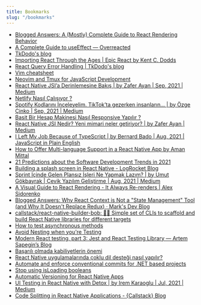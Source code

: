 ```yaml
---
title: Bookmarks
slug: "/bookmarks"
---
```


- [Blogged Answers: A (Mostly) Complete Guide to React Rendering Behavior](https://blog.isquaredsoftware.com/2020/05/blogged-answers-a-mostly-complete-guide-to-react-rendering-behavior/)
- [A Complete Guide to useEffect — Overreacted](https://overreacted.io/a-complete-guide-to-useeffect/)
- [TkDodo's blog](https://tkdodo.eu/blog/)
- [Importing React Through the Ages | Epic React by Kent C. Dodds](https://epicreact.dev/importing-react-through-the-ages/)
- [React Query Error Handling | TkDodo's blog](https://tkdodo.eu/blog/react-query-error-handling)
- [Vim cheatsheet](https://devhints.io/vim)
- [Neovim and Tmux for JavaScript Development](https://elijahmanor.com/blog/neovim-tmux)
- [React Native JSI’a Derinlemesine Bakış | by Zafer Ayan | Sep, 2021 | Medium](https://zaferayan.medium.com/react-native-jsia-derinlemesine-bak%C4%B1%C5%9F-c36a2021358f)
- [Netlify Nasıl Çalışıyor ?](https://medium.com/cloud-and-servers/netlify-nas%C4%B1l-%C3%A7al%C4%B1%C5%9F%C4%B1yor-69a333a56762)
- [Spotify Kodlarını İnceleyelim. TikTok’ta gezerken insanların… | by Özge Çinko | Sep, 2021 | Medium](https://ozgecinko.medium.com/spotify-kodlar%C4%B1n%C4%B1-i%CC%87nceleyelim-af4a96d7f434)
- [Basit Bir Hesap Makinesi Nasıl Responsive Yapılır ?](https://medium.com/frontend-development-with-js/basit-bir-hesap-makinesi-nas%C4%B1l-responsive-yap%C4%B1l%C4%B1r-e929a082a0ed)
- [React Native JSI Nedir? Yeni mimari neler getiriyor? | by Zafer Ayan | Medium](https://zaferayan.medium.com/react-native-jsi-nedir-yeni-mimari-neler-getiriyor-d055acbc2933)
- [I Left My Job Because of TypeScript | by Bernard Bado | Aug, 2021 | JavaScript in Plain English](https://javascript.plainenglish.io/i-left-my-job-because-of-typescript-3df0cb38bdbf)
- [How to Offer Multi-language Support in a React Native App by Aman Mittal](https://amanhimself.dev/blog/multi-language-support-in-react-native-with-react-i18next/)
- [21 Predictions about the Software Development Trends in 2021](https://towardsdatascience.com/21-predictions-about-the-software-development-trends-in-2021-600bfa048be)
- [Building a splash screen in React Native - LogRocket Blog](https://blog.logrocket.com/building-a-splash-screen-in-react-native/)
- [Sprint İçinde Gelen Plansız İşleri Ne Yapmak Lazım? | by Umut Gökbayrak | Çevik Yazılım Geliştirme | Aug, 2021 | Medium](https://medium.com/%C3%A7evik-yaz%C4%B1l%C4%B1m-geli%C5%9Ftirme/sprint-i%CC%87%C3%A7inde-gelen-plans%C4%B1z-i%CC%87%C5%9Fleri-ne-yapmak-laz%C4%B1m-d956a8a6c0b2)
- [A Visual Guide to React Rendering - It Always Re-renders | Alex Sidorenko](https://alexsidorenko.com/blog/react-render-always-rerenders/)
- [Blogged Answers: Why React Context is Not a "State Management" Tool (and Why It Doesn't Replace Redux) · Mark's Dev Blog](https://blog.isquaredsoftware.com/2021/01/context-redux-differences/)
- [callstack/react-native-builder-bob: 👷‍♂️ Simple set of CLIs to scaffold and build React Native libraries for different targets](https://github.com/callstack/react-native-builder-bob)
- [How to test asynchronous methods](https://polvara.me/posts/how-to-test-asynchronous-methods)
- [Avoid Nesting when you're Testing](https://kentcdodds.com/blog/avoid-nesting-when-youre-testing)
- [Modern React testing, part 3: Jest and React Testing Library — Artem Sapegin’s Blog](https://blog.sapegin.me/all/react-testing-3-jest-and-react-testing-library/)
- [Başarılı olmada kabiliyetlerin önemi](https://atarikguney.medium.com/ba%C5%9Far%C4%B1l%C4%B1-olmada-kabiliyetlerin-%C3%B6nemi-f17e276482e4)
- [React Native uygulamalarında çoklu dil desteği nasıl yapılır?](https://zaferayan.medium.com/react-native-uygulamalar%C4%B1nda-%C3%A7oklu-dil-deste%C4%9Fi-nas%C4%B1l-yap%C4%B1l%C4%B1r-4f9c28feccbe)
- [Automate and enforce conventional commits for .NET based projects](https://medium.com/yasser-dev/automate-and-enforce-conventional-commits-for-net-based-projects-a322be7a1eb7)
- [Stop using isLoading booleans](https://kentcdodds.com/blog/stop-using-isloading-booleans)
- [Automatic Versioning for React Native Apps](https://dev.to/osamaqarem/automatic-versioning-for-react-native-apps-2bf3)
- [UI Testing in React Native with Detox | by Irem Karaoglu | Jul, 2021 | Medium](https://iremkaraoglu.medium.com/ui-testing-in-react-native-with-detox-fa28ef310830)
- [Code Splitting in React Native Applications - {Callstack} Blog](https://callstack.com/blog/code-splitting-in-react-native-applications/?utm_campaign=Re_Pack&utm_source=twitter&utm_medium=social&utm_content=Code_splitting_art)

    